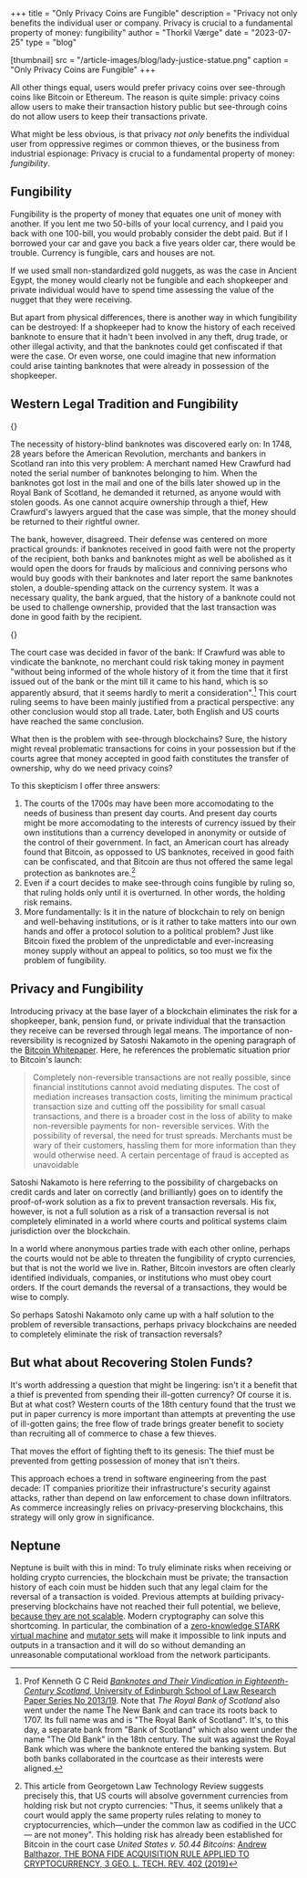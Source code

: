 +++
title = "Only Privacy Coins are Fungible"
description = "Privacy not only benefits the individual user or company. Privacy is crucial to a fundamental property of money: fungibility"
author = "Thorkil Værge"
date = "2023-07-25"
type = "blog"

[thumbnail]
src = "/article-images/blog/lady-justice-statue.png"
caption = "Only Privacy Coins are Fungible"
+++


All other things equal, users would prefer privacy coins over see-through coins like Bitcoin or Ethereum. The reason is quite simple: privacy coins allow users to make their transaction history public but see-through coins do not allow users to keep their transactions private.

What might be less obvious, is that privacy *not only* benefits the individual user from oppressive regimes or common thieves, or the business from industrial espionage: Privacy is crucial to a fundamental property of money: *fungibility*.

## Fungibility
Fungibility is the property of money that equates one unit of money with another. If you lent me two 50-bills of your local currency, and I paid you back with one 100-bill, you would probably consider the debt paid. But if I borrowed your car and gave you back a five years older car, there would be trouble. Currency is fungible, cars and houses are not.

If we used small non-standardized gold nuggets, as was the case in Ancient Egypt, the money would clearly not be fungible and each shopkeeper and private individual would have to spend time assessing the value of the nugget that they were receiving.

But apart from physical differences, there is another way in which fungibility can be destroyed: If a shopkeeper had to know the history of each received banknote to ensure that it hadn't been involved in any theft, drug trade, or other illegal activity, and that the banknotes could get confiscated if that were the case. Or even worse, one could imagine that new information could arise tainting banknotes that were already in possession of the shopkeeper.

## Western Legal Tradition and Fungibility

{<ArticleImage src="/article-images/blog/lady-justice-statue.png" type="table" centered={true} alt="Lady Justice statue" caption="Lady Justice recognizes the importance of the fungibility of banknotes" />}

The necessity of history-blind banknotes was discovered early on: In 1748, 28 years before the American Revolution, merchants and bankers in Scotland ran into this very problem: A merchant named Hew Crawfurd had noted the serial number of banknotes belonging to him. When the banknotes got lost in the mail and one of the bills later showed up in the Royal Bank of Scotland, he demanded it returned, as anyone would with stolen goods. As one cannot acquire ownership through a thief, Hew Crawfurd's lawyers argued that the case was simple, that the money should be returned to their rightful owner.

The bank, however, disagreed. Their defense was centered on more practical grounds: if banknotes received in good faith were not the property of the recipient, both banks and banknotes might as well be abolished as it would open the doors for frauds by malicious and conniving persons who would buy goods with their banknotes and later report the same banknotes stolen, a double-spending attack on the currency system. It was a necessary quality, the bank argued, that the history of a banknote could not be used to challenge ownership, provided that the last transaction was done in good faith by the recipient.

{<ArticleImage src="/article-images/blog/hew-crawfurd-presenting-his-evidence-to-the-judge.png" type="table" centered={true} alt="Hew Crawfurd in court" caption="Hew Crawfurd making his case to the courth, as imagined by Midjourney" />}

The court case was decided in favor of the bank: If Crawfurd was able to vindicate the banknote, no merchant could risk taking money in payment "without being informed of the whole history of it from the time that it first issued out of the bank or the mint till it came to his hand, which is so apparently absurd, that it seems hardly to merit a consideration".[^kennethreid] This court ruling seems to have been mainly justified from a practical perspective: any other conclusion would stop all trade. Later, both English and US courts have reached the same conclusion.

What then is the problem with see-through blockchains? Sure, the history might reveal problematic transactions for coins in your possession but if the courts agree that money accepted in good faith constitutes the transfer of ownership, why do we need privacy coins?

To this skepticism I offer three answers:
1. The courts of the 1700s may have been more accomodating to the needs of business than present day courts. And present day courts might be more accomodating to the interests of currency issued by their own institutions than a currency developed in anonymity or outside of the control of their government. In fact, an American court has already found that Bitcoin, as oppossed to US banknotes, received in good faith can be confiscated, and that Bitcoin are thus not offered the same legal protection as banknotes are.[^unitedstatesvsbitcoin]
2. Even if a court decides to make see-through coins fungible by ruling so, that ruling holds only until it is overturned. In other words, the holding risk remains.
3. More fundamentally: Is it in the nature of blockchain to rely on benign and well-behaving institutions, or is it rather to take matters into our own hands and offer a protocol solution to a political problem? Just like Bitcoin fixed the problem of the unpredictable and ever-increasing money supply without an appeal to politics, so too must we fix the problem of fungibility.

## Privacy and Fungibility
Introducing privacy at the base layer of a blockchain eliminates the risk for a shopkeeper, bank, pension fund, or private individual that the transaction they receive can be reversed through legal means. The importance of non-reversibility is recognized by Satoshi Nakamoto in the opening paragraph of the [Bitcoin Whitepaper](https://bitcoin.org/bitcoin.pdf). Here, he references the problematic situation prior to Bitcoin's launch:
> Completely non-reversible transactions are not really possible, since financial institutions cannot
avoid mediating disputes. The cost of mediation increases transaction costs, limiting the
minimum practical transaction size and cutting off the possibility for small casual transactions,
and there is a broader cost in the loss of ability to make non-reversible payments for non-
reversible services. With the possibility of reversal, the need for trust spreads. Merchants must
be wary of their customers, hassling them for more information than they would otherwise need.
A certain percentage of fraud is accepted as unavoidable

Satoshi Nakamoto is here referring to the possibility of chargebacks on credit cards and later on correctly (and brilliantly) goes on to identify the proof-of-work solution as a fix to prevent transaction reversals. His fix, however, is not a full solution as a risk of a transaction reversal is not completely eliminated in a world where courts and political systems claim jurisdiction over the blockchain.

In a world where anonymous parties trade with each other online, perhaps the courts would not be able to threaten the fungibility of crypto currencies, but that is not the world we live in. Rather, Bitcoin investors are often clearly identified individuals, companies, or institutions who must obey court orders. If the court demands the reversal of a transactions, they would be wise to comply.

So perhaps Satoshi Nakamoto only came up with a half solution to the problem of reversible transactions, perhaps privacy blockchains are needed to completely eliminate the risk of transaction reversals?

## But what about Recovering Stolen Funds?
It's worth addressing a question that might be lingering: isn't it a benefit that a thief is prevented from spending their ill-gotten currency? Of course it is. But at what cost? Western courts of the 18th century found that the trust we put in paper currency is more important than attempts at preventing the use of ill-gotten gains; the free flow of trade brings greater benefit to society than recruiting all of commerce to chase a few thieves.

That moves the effort of fighting theft to its genesis: The thief must be prevented from getting possession of money that isn't theirs.

This approach echoes a trend in software engineering from the past decade: IT companies prioritize their infrastructure's security against attacks, rather than depend on law enforcement to chase down infiltrators. As commerce increasingly relies on privacy-preserving blockchains, this strategy will only grow in significance.

## Neptune
Neptune is built with this in mind: To truly eliminate risks when receiving or holding crypto currencies, the blockchain must be private; the transaction history of each coin must be hidden such that any legal claim for the reversal of a transaction is voided. Previous attempts at building privacy-preserving blockchains have not reached their full potential, we believe, [because they are not scalable](../scalable-privacy-problem/). Modern cryptography can solve this shortcoming. In particular, the combination of a [zero-knowledge STARK virtual machine](../announcing-tvm) and [mutator sets](../alphanet/) will make it impossible to link inputs and outputs in a transaction and it will do so without demanding an unreasonable computational workload from the network participants.

[^kennethreid]: Prof Kenneth G C Reid [*Banknotes and Their Vindication in Eighteenth-Century Scotland*, University of Edinburgh School of Law Research Paper Series No 2013/19](https://papers.ssrn.com/sol3/papers.cfm?abstract_id=2260952). Note that <i>The Royal Bank of Scotland</i> also went under the name The New Bank and can trace its roots back to 1707. Its full name was and is "The Royal Bank of Scotland". It's, to this day, a separate bank from "Bank of Scotland" which also went under the name "The Old Bank" in the 18th century. The suit was against the Royal Bank which was where the banknote entered the banking system. But both banks collaborated in the courtcase as their interests were aligned.

[^unitedstatesvsbitcoin]: This article from Georgetown Law Technology Review suggests precisely this, that US courts will absolve government currencies from holding risk but not crypto currencies: "Thus, it seems unlikely that a court would apply the same property rules relating to money to cryptocurrencies, which—under the common law as codified in the UCC — are not money". This holding risk has already been established for Bitcoin in the court case *United States v. 50.44 Bitcoins*:  [Andrew Balthazor, THE BONA FIDE ACQUISITION RULE APPLIED TO CRYPTOCURRENCY, 3 GEO. L. TECH. REV. 402 (2019)](https://georgetownlawtechreview.org/wp-content/uploads/2019/05/3.1-Balthazor-pp-402-425.pdf)
